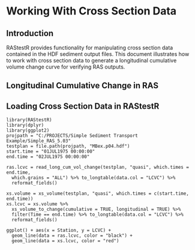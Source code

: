 %\VignetteEngine{knitr}
%\VignetteIndexEntry{Working With Cross Section Data}

# Working With Cross Section Data

## Introduction

RAStestR provides functionality for manipulating cross section data contained
in the HDF sediment output files. This document illustrates how to work with 
cross section data to generate a longitudinal cumulative volume change curve for
verifying RAS outputs.

## Longitudinal Cumulative Change in RAS




## Loading Cross Section Data in RAStestR

```
library(RAStestR)
library(dplyr)
library(ggplot2)
projpath = "C:/PROJECTS/Simple Sediment Transport Example/Simple_RAS_5.03"
testplan = file.path(projpath, "MBex.p04.hdf")
start.time = "01JUL1975 00:00:00"
end.time = "02JUL1975 00:00:00"

ras.lcvc = read_long_cum_vol_change(testplan, "quasi", which.times = end.time, 
  which.grains = "ALL") %>% to_longtable(data.col = "LCVC") %>% 
  reformat_fields()

xs.volume = xs_volume(testplan, "quasi", which.times = c(start.time, end.time)) 
xs.lcvc = xs.volume %>% 
  xs_volume_to_change(cumulative = TRUE, longitudinal = TRUE) %>% 
  filter(Time == end.time) %>% to_longtable(data.col = "LCVC") %>% 
  reformat_fields()

ggplot() + aes(x = Station, y = LCVC) + 
  geom_line(data = ras.lcvc, color = "black") +
  geom_line(data = xs.lcvc, color = "red")

```
